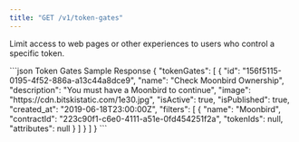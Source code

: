 ```yaml
---
title: "GET /v1/token-gates"
---
```


Limit access to web pages or other experiences to users who control a specific token.

<ResponseExample>
```json Token Gates Sample Response
{
  "tokenGates": [
    {
      "id": "156f5115-0195-4f52-886a-a13c44a8dce9",
      "name": "Check Moonbird Ownership",
      "description": "You must have a Moonbird to continue",
      "image": "https://cdn.bitskistatic.com/1e30.jpg",
      "isActive": true,
      "isPublished": true,
      "created_at": "2019-06-18T23:00:00Z",
      "filters": [
        {
          "name": "Moonbird",
          "contractId": "223c90f1-c6e0-4111-a51e-0fd454251f2a",
          "tokenIds": null,
          "attributes": null
        }
      ]
    }
  ]
}
```
</ResponseExample>